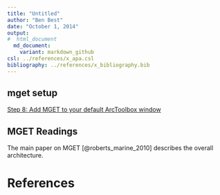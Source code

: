 ```yaml
---
title: "Untitled"
author: "Ben Best"
date: "October 1, 2014"
output: 
#  html_document
  md_document:
    variant: markdown_github
csl: ../references/x_apa.csl
bibliography: ../references/x_bibliography.bib
---
```


## mget setup

[Step 8: Add MGET to your default ArcToolbox window](
http://mgel.env.duke.edu/mget/download/#ArcToolbox)

## MGET Readings

The main paper on MGET [@roberts_marine_2010] describes the overall architecture.

# References
